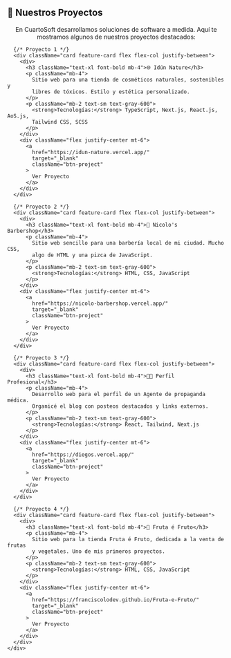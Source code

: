 <section className="section">
  <div className="container">
    <h1 className="text-center mb-12">🚀 Nuestros Proyectos</h1>
    <center>
    <p className="text-center max-w-2xl mx-auto mb-12">
      En CuartoSoft desarrollamos soluciones de software a medida.  
      Aquí te mostramos algunos de nuestros proyectos destacados:
    </p>
    </center>
    <div className="grid gap-8 md:grid-cols-2 lg:grid-cols-3">
      
      {/* Proyecto 1 */}
      <div className="card feature-card flex flex-col justify-between">
        <div>
          <h3 className="text-xl font-bold mb-4">🌐 Idún Nature</h3>
          <p className="mb-4">
            Sitio web para una tienda de cosméticos naturales, sostenibles y
            libres de tóxicos. Estilo y estética personalizado.
          </p>
          <p className="mb-2 text-sm text-gray-600">
            <strong>Tecnologías:</strong> TypeScript, Next.js, React.js, AoS.js,
            Tailwind CSS, SCSS
          </p>
        </div>
        <div className="flex justify-center mt-6">
          <a
            href="https://idun-nature.vercel.app/"
            target="_blank"
            className="btn-project"
          >
            Ver Proyecto
          </a>
        </div>
      </div>

      {/* Proyecto 2 */}
      <div className="card feature-card flex flex-col justify-between">
        <div>
          <h3 className="text-xl font-bold mb-4">💈 Nicolo's Barbershop</h3>
          <p className="mb-4">
            Sitio web sencillo para una barbería local de mi ciudad. Mucho CSS,
            algo de HTML y una pizca de JavaScript.
          </p>
          <p className="mb-2 text-sm text-gray-600">
            <strong>Tecnologías:</strong> HTML, CSS, JavaScript
          </p>
        </div>
        <div className="flex justify-center mt-6">
          <a
            href="https://nicolo-barbershop.vercel.app/"
            target="_blank"
            className="btn-project"
          >
            Ver Proyecto
          </a>
        </div>
      </div>

      {/* Proyecto 3 */}
      <div className="card feature-card flex flex-col justify-between">
        <div>
          <h3 className="text-xl font-bold mb-4">👨‍💼 Perfil Profesional</h3>
          <p className="mb-4">
            Desarrollo web para el perfil de un Agente de propaganda médica.
            Organicé el blog con posteos destacados y links externos.
          </p>
          <p className="mb-2 text-sm text-gray-600">
            <strong>Tecnologías:</strong> React, Tailwind, Next.js
          </p>
        </div>
        <div className="flex justify-center mt-6">
          <a
            href="https://diegos.vercel.app/"
            target="_blank"
            className="btn-project"
          >
            Ver Proyecto
          </a>
        </div>
      </div>

      {/* Proyecto 4 */}
      <div className="card feature-card flex flex-col justify-between">
        <div>
          <h3 className="text-xl font-bold mb-4">🍎 Fruta é Fruto</h3>
          <p className="mb-4">
            Sitio web para la tienda Fruta é Fruto, dedicada a la venta de frutas
            y vegetales. Uno de mis primeros proyectos.
          </p>
          <p className="mb-2 text-sm text-gray-600">
            <strong>Tecnologías:</strong> HTML, CSS, JavaScript
          </p>
        </div>
        <div className="flex justify-center mt-6">
          <a
            href="https://franciscolodev.github.io/Fruta-e-Fruto/"
            target="_blank"
            className="btn-project"
          >
            Ver Proyecto
          </a>
        </div>
      </div>
    </div>
  </div>
</section>
